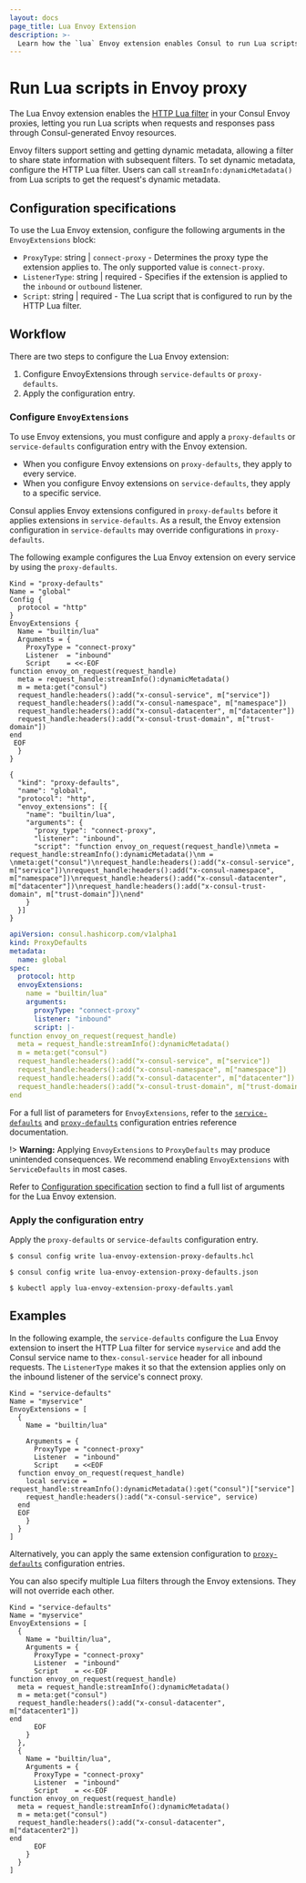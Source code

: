 ```yaml
---
layout: docs
page_title: Lua Envoy Extension
description: >-
  Learn how the `lua` Envoy extension enables Consul to run Lua scripts during Envoy requests and responses from Consul-generated Envoy resources.
---
```


# Run Lua scripts in Envoy proxy

The Lua Envoy extension enables the [HTTP Lua filter](https://www.envoyproxy.io/docs/envoy/latest/configuration/http/http_filters/lua_filter) in your Consul Envoy proxies, letting you run Lua scripts when requests and responses pass through Consul-generated Envoy resources.

Envoy filters support setting and getting dynamic metadata, allowing a filter to share state information with subsequent filters. To set dynamic metadata, configure the HTTP Lua filter. Users can call `streamInfo:dynamicMetadata()` from Lua scripts to get the request's dynamic metadata. 

## Configuration specifications

To use the Lua Envoy extension, configure the following arguments in the `EnvoyExtensions` block:

- `ProxyType`: string | `connect-proxy` - Determines the proxy type the extension applies to. The only supported value is `connect-proxy`.
- `ListenerType`: string | required - Specifies if the extension is applied to the `inbound` or `outbound` listener.
- `Script`: string | required - The Lua script that is configured to run by the HTTP Lua filter.

## Workflow

There are two steps to configure the Lua Envoy extension:

1. Configure EnvoyExtensions through `service-defaults` or `proxy-defaults`. 
1. Apply the configuration entry.

### Configure `EnvoyExtensions`

To use Envoy extensions, you must configure and apply a `proxy-defaults` or `service-defaults` configuration entry with the Envoy extension.

- When you configure Envoy extensions on `proxy-defaults`, they apply to every service.
- When you configure Envoy extensions on `service-defaults`, they apply to a specific service.

Consul applies Envoy extensions configured in `proxy-defaults` before it applies extensions in `service-defaults`. As a result, the Envoy extension configuration in `service-defaults` may  override configurations in `proxy-defaults`.

The following example configures the Lua Envoy extension on every service by using the `proxy-defaults`.

<Tabs>
<Tab heading="HCL" group="hcl">
<CodeBlockConfig filename="lua-envoy-extension-proxy-defaults.hcl">

```hcl
Kind = "proxy-defaults"
Name = "global"
Config {
  protocol = "http"
}
EnvoyExtensions {
  Name = "builtin/lua"
  Arguments = {
    ProxyType = "connect-proxy"
    Listener  = "inbound"
    Script    = <<-EOF
function envoy_on_request(request_handle)
  meta = request_handle:streamInfo():dynamicMetadata()
  m = meta:get("consul")
  request_handle:headers():add("x-consul-service", m["service"])
  request_handle:headers():add("x-consul-namespace", m["namespace"])
  request_handle:headers():add("x-consul-datacenter", m["datacenter"])
  request_handle:headers():add("x-consul-trust-domain", m["trust-domain"])
end
 EOF
  }
}
```

</CodeBlockConfig>
</Tab>
<Tab heading="JSON" group="json">
<CodeBlockConfig filename="lua-envoy-extension-proxy-defaults.json">

```hcl
{
  "kind": "proxy-defaults",
  "name": "global",
  "protocol": "http",
  "envoy_extensions": [{
    "name": "builtin/lua",
    "arguments": {
      "proxy_type": "connect-proxy",
      "listener": "inbound",
      "script": "function envoy_on_request(request_handle)\nmeta = request_handle:streamInfo():dynamicMetadata()\nm = \nmeta:get("consul")\nrequest_handle:headers():add("x-consul-service", m["service"])\nrequest_handle:headers():add("x-consul-namespace", m["namespace"])\nrequest_handle:headers():add("x-consul-datacenter", m["datacenter"])\nrequest_handle:headers():add("x-consul-trust-domain", m["trust-domain"])\nend"
    }
  }]
}
```

</CodeBlockConfig>
</Tab>
<Tab heading="Kubernetes" group="kubernetes">
<CodeBlockConfig filename="lua-envoy-extension-proxy-defaults.yaml">

```yaml
apiVersion: consul.hashicorp.com/v1alpha1
kind: ProxyDefaults
metadata:
  name: global
spec:
  protocol: http
  envoyExtensions:
    name = "builtin/lua"
    arguments:
      proxyType: "connect-proxy"
      listener: "inbound"
      script: |-
function envoy_on_request(request_handle)
  meta = request_handle:streamInfo():dynamicMetadata()
  m = meta:get("consul")
  request_handle:headers():add("x-consul-service", m["service"])
  request_handle:headers():add("x-consul-namespace", m["namespace"])
  request_handle:headers():add("x-consul-datacenter", m["datacenter"])
  request_handle:headers():add("x-consul-trust-domain", m["trust-domain"])
end
```

</CodeBlockConfig>
</Tab>
</Tabs>

For a full list of parameters for `EnvoyExtensions`, refer to the [`service-defaults`](/consul/docs/connect/config-entries/service-defaults#envoyextensions) and [`proxy-defaults`](/consul/docs/connect/config-entries/proxy-defaults#envoyextensions) configuration entries reference documentation.

!> **Warning:** Applying `EnvoyExtensions` to `ProxyDefaults` may produce unintended consequences. We recommend enabling `EnvoyExtensions` with `ServiceDefaults` in most cases.

Refer to [Configuration specification](#configuration-specification) section to find a full list of arguments for the Lua Envoy extension.

### Apply the configuration entry

Apply the `proxy-defaults` or `service-defaults` configuration entry.

<Tabs>
<Tab heading="HCL" group="hcl">

```shell-session
$ consul config write lua-envoy-extension-proxy-defaults.hcl
```

</Tab>
<Tab heading="JSON" group="json">

```shell-session
$ consul config write lua-envoy-extension-proxy-defaults.json

```

</Tab>
<Tab heading="Kubernetes" group="kubernetes">

```shell-session
$ kubectl apply lua-envoy-extension-proxy-defaults.yaml
```

</Tab>
</Tabs>

## Examples

In the following example, the `service-defaults` configure the Lua Envoy extension to insert the HTTP Lua filter for service `myservice` and add the Consul service name to the`x-consul-service` header for all inbound requests. The `ListenerType` makes it so that the extension applies only on the inbound listener of the service's connect proxy.

<CodeBlockConfig filename="lua-envoy-extension.hcl">

```hcl
Kind = "service-defaults"
Name = "myservice"
EnvoyExtensions = [
  {
    Name = "builtin/lua"
    
    Arguments = {
      ProxyType = "connect-proxy"
      Listener  = "inbound"
      Script    = <<EOF
  function envoy_on_request(request_handle)
    local service = request_handle:streamInfo():dynamicMetadata():get("consul")["service"]
    request_handle:headers():add("x-consul-service", service)
  end
  EOF
    }
  }
]
```

</CodeBlockConfig>

Alternatively, you can apply the same extension configuration to [`proxy-defaults`](/consul/docs/connect/config-entries/proxy-defaults#envoyextensions) configuration entries.

You can also specify multiple Lua filters through the Envoy extensions. They will not override each other.

<CodeBlockConfig filename="lua-envoy-extension.hcl">

```hcl
Kind = "service-defaults"
Name = "myservice"
EnvoyExtensions = [
  {
    Name = "builtin/lua",
    Arguments = {
      ProxyType = "connect-proxy"
      Listener  = "inbound"
      Script    = <<-EOF
function envoy_on_request(request_handle)
  meta = request_handle:streamInfo():dynamicMetadata()
  m = meta:get("consul")
  request_handle:headers():add("x-consul-datacenter", m["datacenter1"])
end
      EOF
    }
  },
  {
    Name = "builtin/lua",
    Arguments = {
      ProxyType = "connect-proxy"
      Listener  = "inbound"
      Script    = <<-EOF
function envoy_on_request(request_handle)
  meta = request_handle:streamInfo():dynamicMetadata()
  m = meta:get("consul")
  request_handle:headers():add("x-consul-datacenter", m["datacenter2"])
end
      EOF
    }
  }
]
```

</CodeBlockConfig>
